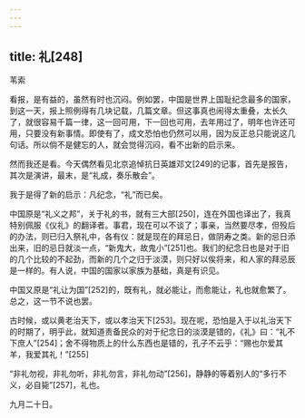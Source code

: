 ```yaml
---
---
---
```

title: 礼[248]
---




苇索

看报，是有益的，虽然有时也沉闷。例如罢，中国是世界上国耻纪念最多的国家，到这一天，报上照例得有几块记载，几篇文章。但这事真也闹得太重叠，太长久了，就很容易千篇一律，这一回可用，下一回也可用，去年用过了，明年也许还可用，只要没有新事情。即使有了，成文恐怕也仍然可以用，因为反正总只能说这几句话。所以倘不是健忘的人，就会觉得沉闷，看不出新的启示来。

然而我还是看。今天偶然看见北京追悼抗日英雄邓文[249]的记事，首先是报告，其次是演讲，最末，是“礼成，奏乐散会”。

我于是得了新的启示：凡纪念，“礼”而已矣。

中国原是“礼义之邦”，关于礼的书，就有三大部[250]，连在外国也译出了，我真特别佩服《仪礼》的翻译者。事君，现在可以不谈了；事亲，当然要尽孝，但殁后的办法，则已归入祭礼中，各有仪：就是现在的拜忌日，做阴寿之类。新的忌日添出来，旧的忌日就淡一点，“新鬼大，故鬼小”[251]也。我们的纪念日也是对于旧的几个比较的不起劲，而新的几个之归于淡漠，则只好以俟将来，和人家的拜忌辰是一样的。有人说，中国的国家以家族为基础，真是有识见。

中国又原是“礼让为国”[252]的，既有礼，就必能让，而愈能让，礼也就愈繁了。总之，这一节不说也罢。

古时候，或以黄老治天下，或以孝治天下[253]。现在呢，恐怕是入于以礼治天下的时期了，明乎此，就知道责备民众的对于纪念日的淡漠是错的，《礼》曰：“礼不下庶人”[254]；舍不得物质上的什么东西也是错的，孔子不云乎：“赐也尔爱其羊，我爱其礼！”[255]

“非礼勿视，非礼勿听，非礼勿言，非礼勿动”[256]，静静的等着别人的“多行不义，必自毙”[257]，礼也。

九月二十日。